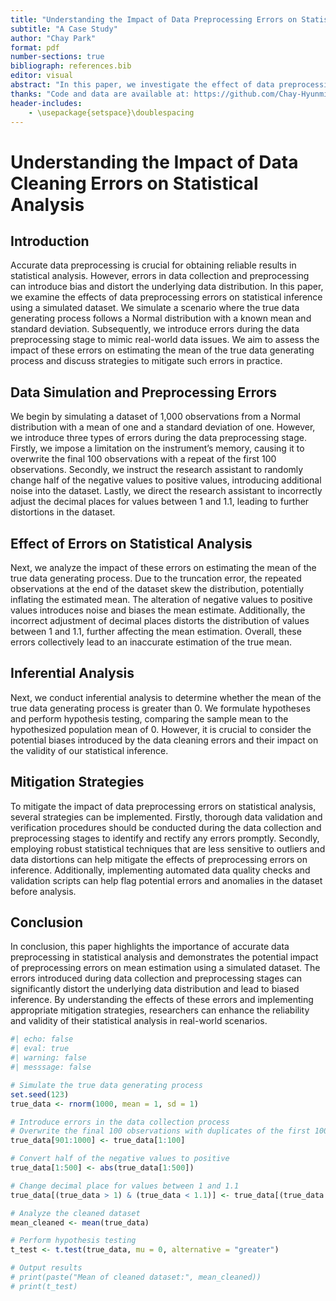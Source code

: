 ```yaml
---
title: "Understanding the Impact of Data Preprocessing Errors on Statistical Analysis"
subtitle: "A Case Study"
author: "Chay Park"
format: pdf
number-sections: true
bibliograph: references.bib
editor: visual
abstract: "In this paper, we investigate the effect of data preprocessing errors on statistical analysis using a simulated dataset. We simulate a situation where the data generating process follows a Normal distribution with a mean of one and a standard deviation of one. However, due to errors in the data collection and preprocessing stages, the dataset undergoes several transformations. Specifically, we introduce three types of errors: (1) data truncation due to limited instrument memory, (2) alteration of negative values to positive values, and (3) incorrect adjustment of decimal places. Subsequently, we analyze the impact of these errors on the mean estimation and discuss potential steps to identify and mitigate such issues in real-world data analysis."
thanks: "Code and data are available at: https://github.com/Chay-HyunminPark/A-Case-Study.git" 
header-includes:
    - \usepackage{setspace}\doublespacing
---
```


# **Understanding the Impact of Data Cleaning Errors on Statistical Analysis**

## **Introduction**

Accurate data preprocessing is crucial for obtaining reliable results in statistical analysis. However, errors in data collection and preprocessing can introduce bias and distort the underlying data distribution. In this paper, we examine the effects of data preprocessing errors on statistical inference using a simulated dataset. We simulate a scenario where the true data generating process follows a Normal distribution with a known mean and standard deviation. Subsequently, we introduce errors during the data preprocessing stage to mimic real-world data issues. We aim to assess the impact of these errors on estimating the mean of the true data generating process and discuss strategies to mitigate such errors in practice.

## Data Simulation and Preprocessing Errors

We begin by simulating a dataset of 1,000 observations from a Normal distribution with a mean of one and a standard deviation of one. However, we introduce three types of errors during the data preprocessing stage. Firstly, we impose a limitation on the instrument's memory, causing it to overwrite the final 100 observations with a repeat of the first 100 observations. Secondly, we instruct the research assistant to randomly change half of the negative values to positive values, introducing additional noise into the dataset. Lastly, we direct the research assistant to incorrectly adjust the decimal places for values between 1 and 1.1, leading to further distortions in the dataset.

## Effect of Errors on Statistical Analysis

Next, we analyze the impact of these errors on estimating the mean of the true data generating process. Due to the truncation error, the repeated observations at the end of the dataset skew the distribution, potentially inflating the estimated mean. The alteration of negative values to positive values introduces noise and biases the mean estimate. Additionally, the incorrect adjustment of decimal places distorts the distribution of values between 1 and 1.1, further affecting the mean estimation. Overall, these errors collectively lead to an inaccurate estimation of the true mean.

## **Inferential Analysis**

Next, we conduct inferential analysis to determine whether the mean of the true data generating process is greater than 0. We formulate hypotheses and perform hypothesis testing, comparing the sample mean to the hypothesized population mean of 0. However, it is crucial to consider the potential biases introduced by the data cleaning errors and their impact on the validity of our statistical inference.

## Mitigation Strategies

To mitigate the impact of data preprocessing errors on statistical analysis, several strategies can be implemented. Firstly, thorough data validation and verification procedures should be conducted during the data collection and preprocessing stages to identify and rectify any errors promptly. Secondly, employing robust statistical techniques that are less sensitive to outliers and data distortions can help mitigate the effects of preprocessing errors on inference. Additionally, implementing automated data quality checks and validation scripts can help flag potential errors and anomalies in the dataset before analysis.

## **Conclusion**

In conclusion, this paper highlights the importance of accurate data preprocessing in statistical analysis and demonstrates the potential impact of preprocessing errors on mean estimation using a simulated dataset. The errors introduced during data collection and preprocessing stages can significantly distort the underlying data distribution and lead to biased inference. By understanding the effects of these errors and implementing appropriate mitigation strategies, researchers can enhance the reliability and validity of their statistical analysis in real-world scenarios.

```r
#| echo: false
#| eval: true
#| warning: false
#| messsage: false

# Simulate the true data generating process
set.seed(123)
true_data <- rnorm(1000, mean = 1, sd = 1)

# Introduce errors in the data collection process
# Overwrite the final 100 observations with duplicates of the first 100
true_data[901:1000] <- true_data[1:100]

# Convert half of the negative values to positive
true_data[1:500] <- abs(true_data[1:500])

# Change decimal place for values between 1 and 1.1
true_data[(true_data > 1) & (true_data < 1.1)] <- true_data[(true_data > 1) & (true_data < 1.1)] / 10

# Analyze the cleaned dataset
mean_cleaned <- mean(true_data)

# Perform hypothesis testing
t_test <- t.test(true_data, mu = 0, alternative = "greater")

# Output results
# print(paste("Mean of cleaned dataset:", mean_cleaned))
# print(t_test)

```
